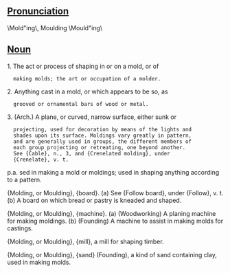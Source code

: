 ==[[Pronunciation]]==

\Mold"ing\, Moulding \Mould"ing\


==[[Noun]]==
1. The act or process of shaping in or on a mold, or of
   making molds; the art or occupation of a molder.

2. Anything cast in a mold, or which appears to be so, as
   grooved or ornamental bars of wood or metal.

3. (Arch.) A plane, or curved, narrow surface, either sunk or
   projecting, used for decoration by means of the lights and
   shades upon its surface. Moldings vary greatly in pattern,
   and are generally used in groups, the different members of
   each group projecting or retreating, one beyond another.
   See {Cable}, n., 3, and {Crenelated molding}, under
   {Crenelate}, v. t.


p.a. sed in making a mold or moldings; used in shaping anything
according to a pattern.

{Molding, or Moulding}, {board}.
(a) See {Follow board}, under {Follow}, v. t.
(b) A board on which bread or pastry is kneaded and shaped.


{Molding, or Moulding}, {machine}.
(a) (Woodworking) A planing machine for making moldings. (b) (Founding) A machine to assist in making molds for castings.

{Molding, or Moulding}, {mill}, a mill for shaping timber.

{Molding, or Moulding}, {sand} (Founding), a kind of sand containing clay, used in making molds.